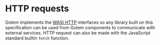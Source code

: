 
# HTTP requests

Golem implements the [WASI HTTP](https://github.com/WebAssembly/wasi-http) interfaces so any library built on this specification can be used from Golem components to communicate with external services.
HTTP request can also be made with the JavaScript standard builtin `fetch` function.
